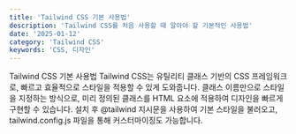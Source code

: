 ```yaml
---
title: 'Tailwind CSS 기본 사용법'
description: 'Tailwind CSS를 처음 사용할 때 알아야 할 기본적인 사용법'
date: '2025-01-12'
category: 'Tailwind CSS'
keywords: 'CSS, 디자인'
---
```


Tailwind CSS 기본 사용법
Tailwind CSS는 유틸리티 클래스 기반의 CSS 프레임워크로, 빠르고 효율적으로 스타일을 적용할 수 있게 도와줍니다. 클래스 이름만으로 스타일을 지정하는 방식으로, 미리 정의된 클래스를 HTML 요소에 적용하여 디자인을 빠르게 구현할 수 있습니다. 설치 후 @tailwind 지시문을 사용하여 기본 스타일을 불러오고, tailwind.config.js 파일을 통해 커스터마이징도 가능합니다.
